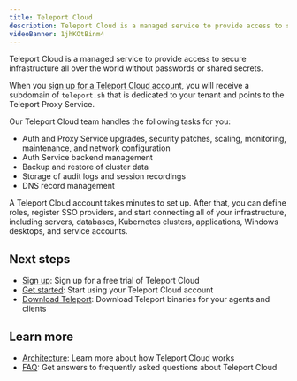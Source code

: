 ```yaml
---
title: Teleport Cloud
description: Teleport Cloud is a managed service to provide access to secure infrastructure all over the world without passwords or shared secrets.
videoBanner: 1jhKOtBinm4
---
```


Teleport Cloud is a managed service to provide access to secure infrastructure
all over the world without passwords or shared secrets.

When you [sign up for a Teleport Cloud account](https://goteleport.com/signup/), you will receive a subdomain of
`teleport.sh` that is dedicated to your tenant and points to the Teleport Proxy
Service. 

Our Teleport Cloud team handles the following tasks for you:

- Auth and Proxy Service upgrades, security patches, scaling, monitoring,
  maintenance, and network configuration
- Auth Service backend management
- Backup and restore of cluster data
- Storage of audit logs and session recordings
- DNS record management

A Teleport Cloud account takes minutes to set up. After that, you can define
roles, register SSO providers, and start connecting all of your infrastructure,
including servers, databases, Kubernetes clusters, applications, Windows
desktops, and service accounts.

## Next steps

- [Sign up](https://goteleport.com/signup/): Sign up for a free trial of Teleport Cloud
- [Get started](./getting-started.mdx): Start using your Teleport Cloud account
- [Download Teleport](./downloads.mdx): Download Teleport binaries for your agents and clients

## Learn more

- [Architecture](./architecture.mdx): Learn more about how Teleport Cloud works
- [FAQ](./faq.mdx): Get answers to frequently asked questions about Teleport Cloud
